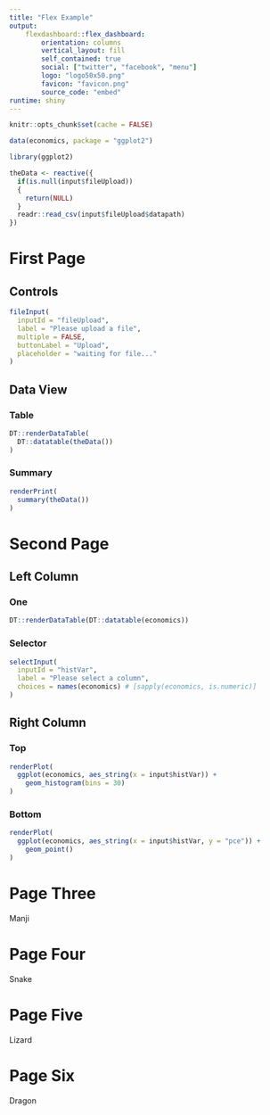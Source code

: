 ```yaml
---
title: "Flex Example"
output:
    flexdashboard::flex_dashboard:
        orientation: columns
        vertical_layout: fill
        self_contained: true
        social: ["twitter", "facebook", "menu"]
        logo: "logo50x50.png"
        favicon: "favicon.png"
        source_code: "embed"
runtime: shiny
---
```


```r
knitr::opts_chunk$set(cache = FALSE)
```

```r
data(economics, package = "ggplot2")
```

```r
library(ggplot2)
```

```r
theData <- reactive({
  if(is.null(input$fileUpload))
  {
    return(NULL)
  }
  readr::read_csv(input$fileUpload$datapath)
})
```


# First Page

## Controls {.sidebar data-width=300}

```r
fileInput(
  inputId = "fileUpload",
  label = "Please upload a file",
  multiple = FALSE,
  buttonLabel = "Upload",
  placeholder = "waiting for file..."
)
```

## Data View {.tabset}

### Table

```r
DT::renderDataTable(
  DT::datatable(theData())
)
```

### Summary

```r
renderPrint(
  summary(theData())
)
```



# Second Page

## Left Column

### One

```r
DT::renderDataTable(DT::datatable(economics))
```

### Selector {data-height=250}

```r
selectInput(
  inputId = "histVar",
  label = "Please select a column",
  choices = names(economics) # [sapply(economics, is.numeric)]
)
```

## Right Column

### Top

```r
renderPlot(
  ggplot(economics, aes_string(x = input$histVar)) +
    geom_histogram(bins = 30)
)
```

### Bottom

```r
renderPlot(
  ggplot(economics, aes_string(x = input$histVar, y = "pce")) +
    geom_point()
)
```

# Page Three {data-navmenu="Menu A"}

Manji

# Page Four {data-navmenu="Menu A"}

Snake

# Page Five {data-navmenu="Menu B"}

Lizard

# Page Six {data-navmenu="Menu B"}

Dragon
